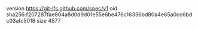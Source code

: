 version https://git-lfs.github.com/spec/v1
oid sha256:f207287fae804a8d0d9d01e55e6be476c16336bd80a4e65a0cc6bdc03afc5018
size 4577
